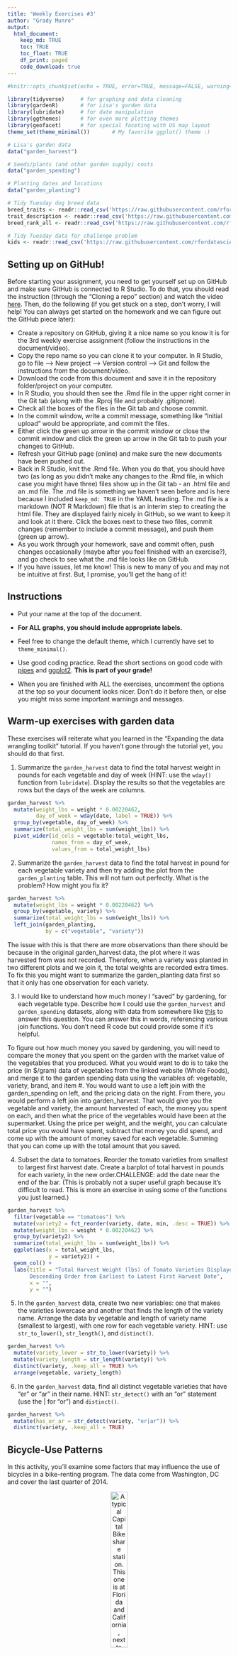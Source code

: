 ```yaml
---
title: 'Weekly Exercises #3'
author: "Grady Munro"
output: 
  html_document:
    keep_md: TRUE
    toc: TRUE
    toc_float: TRUE
    df_print: paged
    code_download: true
---
```



```r
#knitr::opts_chunk$set(echo = TRUE, error=TRUE, message=FALSE, warning=FALSE)
```

```r
library(tidyverse)     # for graphing and data cleaning
library(gardenR)       # for Lisa's garden data
library(lubridate)     # for date manipulation
library(ggthemes)      # for even more plotting themes
library(geofacet)      # for special faceting with US map layout
theme_set(theme_minimal())       # My favorite ggplot() theme :)
```

```r
# Lisa's garden data
data("garden_harvest")

# Seeds/plants (and other garden supply) costs
data("garden_spending")

# Planting dates and locations
data("garden_planting")

# Tidy Tuesday dog breed data
breed_traits <- readr::read_csv('https://raw.githubusercontent.com/rfordatascience/tidytuesday/master/data/2022/2022-02-01/breed_traits.csv')
trait_description <- readr::read_csv('https://raw.githubusercontent.com/rfordatascience/tidytuesday/master/data/2022/2022-02-01/trait_description.csv')
breed_rank_all <- readr::read_csv('https://raw.githubusercontent.com/rfordatascience/tidytuesday/master/data/2022/2022-02-01/breed_rank.csv')

# Tidy Tuesday data for challenge problem
kids <- readr::read_csv('https://raw.githubusercontent.com/rfordatascience/tidytuesday/master/data/2020/2020-09-15/kids.csv')
```

## Setting up on GitHub!

Before starting your assignment, you need to get yourself set up on GitHub and make sure GitHub is connected to R Studio. To do that, you should read the instruction (through the "Cloning a repo" section) and watch the video [here](https://github.com/llendway/github_for_collaboration/blob/master/github_for_collaboration.md). Then, do the following (if you get stuck on a step, don't worry, I will help! You can always get started on the homework and we can figure out the GitHub piece later):

* Create a repository on GitHub, giving it a nice name so you know it is for the 3rd weekly exercise assignment (follow the instructions in the document/video).  
* Copy the repo name so you can clone it to your computer. In R Studio, go to file --> New project --> Version control --> Git and follow the instructions from the document/video.  
* Download the code from this document and save it in the repository folder/project on your computer.  
* In R Studio, you should then see the .Rmd file in the upper right corner in the Git tab (along with the .Rproj file and probably .gitignore).  
* Check all the boxes of the files in the Git tab and choose commit.  
* In the commit window, write a commit message, something like "Initial upload" would be appropriate, and commit the files.  
* Either click the green up arrow in the commit window or close the commit window and click the green up arrow in the Git tab to push your changes to GitHub.  
* Refresh your GitHub page (online) and make sure the new documents have been pushed out.  
* Back in R Studio, knit the .Rmd file. When you do that, you should have two (as long as you didn't make any changes to the .Rmd file, in which case you might have three) files show up in the Git tab - an .html file and an .md file. The .md file is something we haven't seen before and is here because I included `keep_md: TRUE` in the YAML heading. The .md file is a markdown (NOT R Markdown) file that is an interim step to creating the html file. They are displayed fairly nicely in GitHub, so we want to keep it and look at it there. Click the boxes next to these two files, commit changes (remember to include a commit message), and push them (green up arrow).  
* As you work through your homework, save and commit often, push changes occasionally (maybe after you feel finished with an exercise?), and go check to see what the .md file looks like on GitHub.  
* If you have issues, let me know! This is new to many of you and may not be intuitive at first. But, I promise, you'll get the hang of it! 



## Instructions

* Put your name at the top of the document. 

* **For ALL graphs, you should include appropriate labels.** 

* Feel free to change the default theme, which I currently have set to `theme_minimal()`. 

* Use good coding practice. Read the short sections on good code with [pipes](https://style.tidyverse.org/pipes.html) and [ggplot2](https://style.tidyverse.org/ggplot2.html). **This is part of your grade!**

* When you are finished with ALL the exercises, uncomment the options at the top so your document looks nicer. Don't do it before then, or else you might miss some important warnings and messages.


## Warm-up exercises with garden data

These exercises will reiterate what you learned in the "Expanding the data wrangling toolkit" tutorial. If you haven't gone through the tutorial yet, you should do that first.

  1. Summarize the `garden_harvest` data to find the total harvest weight in pounds for each vegetable and day of week (HINT: use the `wday()` function from `lubridate`). Display the results so that the vegetables are rows but the days of the week are columns.

```r
garden_harvest %>% 
  mutate(weight_lbs = weight * 0.00220462,
         day_of_week = wday(date, label = TRUE)) %>% 
  group_by(vegetable, day_of_week) %>% 
  summarize(total_weight_lbs = sum(weight_lbs)) %>% 
  pivot_wider(id_cols = vegetable:total_weight_lbs,
              names_from = day_of_week,
              values_from = total_weight_lbs)
```

  2. Summarize the `garden_harvest` data to find the total harvest in pound for each vegetable variety and then try adding the plot from the `garden_planting` table. This will not turn out perfectly. What is the problem? How might you fix it?

```r
garden_harvest %>% 
  mutate(weight_lbs = weight * 0.00220462) %>% 
  group_by(vegetable, variety) %>% 
  summarize(total_weight_lbs = sum(weight_lbs)) %>% 
  left_join(garden_planting,
            by = c("vegetable", "variety"))
```

The issue with this is that there are more observations than there should be because in the original garden_harvest data, the plot where it was harvested from was not recorded. Therefore, when a variety was planted in two different plots and we join it, the total weights are recorded extra times. To fix this you might want to summarize the garden_planting data first so that it only has one observation for each variety.

  3. I would like to understand how much money I "saved" by gardening, for each vegetable type. Describe how I could use the `garden_harvest` and `garden_spending` datasets, along with data from somewhere like [this](https://products.wholefoodsmarket.com/search?sort=relevance&store=10542) to answer this question. You can answer this in words, referencing various join functions. You don't need R code but could provide some if it's helpful.
  
To figure out how much money you saved by gardening, you will need to compare the money that you spent on the garden with the market value of the vegetables that you produced. What you would want to do is to take the price (in $/gram) data of vegetables from the linked website (Whole Foods), and merge it to the garden spending data using the variables of: vegetable, variety, brand, and item #. You would want to use a left join with the garden_spending on left, and the pricing data on the right. From there, you would perform a left join into garden_harvest. That would give you the vegetable and variety, the amount harvested of each, the money you spent on each, and then what the price of the vegetables would have been at the supermarket. Using the price per weight, and the weight, you can calculate total price you would have spent, subtract that money you did spend, and come up with the amount of money saved for each vegetable. Summing that you can come up with the total amount that you saved.

  4. Subset the data to tomatoes. Reorder the tomato varieties from smallest to largest first harvest date. Create a barplot of total harvest in pounds for each variety, in the new order.CHALLENGE: add the date near the end of the bar. (This is probably not a super useful graph because it's difficult to read. This is more an exercise in using some of the functions you just learned.)

```r
garden_harvest %>% 
  filter(vegetable == "tomatoes") %>% 
  mutate(variety2 = fct_reorder(variety, date, min, .desc = TRUE)) %>%
  mutate(weight_lbs = weight * 0.00220462) %>% 
  group_by(variety2) %>% 
  summarize(total_weight_lbs = sum(weight_lbs)) %>% 
  ggplot(aes(x = total_weight_lbs,
             y = variety2)) +
  geom_col() +
  labs(title = "Total Harvest Weight (lbs) of Tomato Varieties Displayed in 
       Descending Order from Earliest to Latest First Harvest Date",
       x = "",
       y = "")
```

  5. In the `garden_harvest` data, create two new variables: one that makes the varieties lowercase and another that finds the length of the variety name. Arrange the data by vegetable and length of variety name (smallest to largest), with one row for each vegetable variety. HINT: use `str_to_lower()`, `str_length()`, and `distinct()`.
  
```r
garden_harvest %>% 
  mutate(variety_lower = str_to_lower(variety)) %>% 
  mutate(variety_length = str_length(variety)) %>% 
  distinct(variety, .keep_all = TRUE) %>%
  arrange(vegetable, variety_length)
```

  6. In the `garden_harvest` data, find all distinct vegetable varieties that have "er" or "ar" in their name. HINT: `str_detect()` with an "or" statement (use the | for "or") and `distinct()`.

```r
garden_harvest %>% 
  mutate(has_er_ar = str_detect(variety, "er|ar")) %>% 
  distinct(variety, .keep_all = TRUE)
```


## Bicycle-Use Patterns

In this activity, you'll examine some factors that may influence the use of bicycles in a bike-renting program.  The data come from Washington, DC and cover the last quarter of 2014.

<center>

![A typical Capital Bikeshare station. This one is at Florida and California, next to Pleasant Pops.](https://www.macalester.edu/~dshuman1/data/112/bike_station.jpg){width="30%"}


![One of the vans used to redistribute bicycles to different stations.](https://www.macalester.edu/~dshuman1/data/112/bike_van.jpg){width="30%"}

</center>

Two data tables are available:

- `Trips` contains records of individual rentals
- `Stations` gives the locations of the bike rental stations

Here is the code to read in the data. We do this a little differently than usual, which is why it is included here rather than at the top of this file. To avoid repeatedly re-reading the files, start the data import chunk with `{r cache = TRUE}` rather than the usual `{r}`.

```r
data_site <- 
  "https://www.macalester.edu/~dshuman1/data/112/2014-Q4-Trips-History-Data.rds" 
Trips <- readRDS(gzcon(url(data_site)))
Stations<-read_csv("http://www.macalester.edu/~dshuman1/data/112/DC-Stations.csv")
```

**NOTE:** The `Trips` data table is a random subset of 10,000 trips from the full quarterly data. Start with this small data table to develop your analysis commands. **When you have this working well, you should access the full data set of more than 600,000 events by removing `-Small` from the name of the `data_site`.**

### Temporal patterns

It's natural to expect that bikes are rented more at some times of day, some days of the week, some months of the year than others. The variable `sdate` gives the time (including the date) that the rental started. Make the following plots and interpret them:

  7. A density plot, which is a smoothed out histogram, of the events versus `sdate`. Use `geom_density()`.
  
```r
Trips %>% 
  ggplot() +
  geom_density(aes(x = sdate)) +
  labs(title = "Density Plot of Bike Trips 
       from October 1st to December 31st, 2014",
       y = "",
       x = "")
```
  
  8. A density plot of the events versus time of day.  You can use `mutate()` with `lubridate`'s  `hour()` and `minute()` functions to extract the hour of the day and minute within the hour from `sdate`. Hint: A minute is 1/60 of an hour, so create a variable where 3:30 is 3.5 and 3:45 is 3.75.
  
```r
Trips %>% 
  mutate(hours = hour(sdate),
         minutes = minute(sdate),
         minutes_as_percentage = minutes/60,
         time_of_day = hours + minutes_as_percentage) %>% 
  ggplot() +
  geom_density(aes(x = time_of_day)) +
  labs(title = "Density Plot of Bike Trips Over the Time of Day",
       y = "",
       x = "")
```
  
  9. A bar graph of the events versus day of the week. Put day on the y-axis.
  
```r
Trips %>% 
  mutate(day_of_week = wday(sdate, label = TRUE)) %>% 
  ggplot() +
  geom_bar(aes(y = day_of_week)) +
  labs(title = "Number of Bike Trips for Each Day of the Week",
       x = "",
       y = "")
```
  
  10. Facet your graph from exercise 8. by day of the week. Is there a pattern?
  
```r
Trips %>% 
  mutate(hours = hour(sdate),
         minutes = minute(sdate),
         minutes_as_percentage = minutes/60,
         time_of_day = hours + minutes_as_percentage,
         day_of_week = wday(sdate, label = TRUE)) %>% 
  ggplot() +
  geom_density(aes(x = time_of_day)) +
  labs(title = "Density Plots of Bike Trips Over the Time of Day, 
       for Each Day of the Week",
       y = "",
       x = "") +
  facet_wrap(vars(day_of_week))
```
When observing these graphs, we can see that there is a distinct pattern for weekdays. There are spikes of bike trips early in the morning, and in the evening, with a lull in between. This looks to show the work day, where people either get a bike ride in the morning before work, or in the evening right after work (additionally this might be people who commute by bike). On the weekend, it follows a pretty normal curve without any distinct spikes.
  
The variable `client` describes whether the renter is a regular user (level `Registered`) or has not joined the bike-rental organization (`Causal`). The next set of exercises investigate whether these two different categories of users show different rental behavior and how `client` interacts with the patterns you found in the previous exercises. 

  11. Change the graph from exercise 10 to set the `fill` aesthetic for `geom_density()` to the `client` variable. You should also set `alpha = .5` for transparency and `color=NA` to suppress the outline of the density function.
  
```r
Trips %>% 
  mutate(hours = hour(sdate),
         minutes = minute(sdate),
         minutes_as_percentage = minutes/60,
         time_of_day = hours + minutes_as_percentage,
         day_of_week = wday(sdate, label = TRUE)) %>% 
  ggplot() +
  geom_density(aes(x = time_of_day,
                   fill = client), 
               alpha = .5,
               color = NA) +
  labs(title = "Density Plots of Bike Trips Over the Time of Day, 
       for Each Day of the Week",
       y = "",
       x = "") +
  facet_wrap(vars(day_of_week))
```

  12. Change the previous graph by adding the argument `position = position_stack()` to `geom_density()`. In your opinion, is this better or worse in terms of telling a story? What are the advantages/disadvantages of each?
  
```r
Trips %>% 
  mutate(hours = hour(sdate),
         minutes = minute(sdate),
         minutes_as_percentage = minutes/60,
         time_of_day = hours + minutes_as_percentage,
         day_of_week = wday(sdate, label = TRUE)) %>% 
  ggplot() +
  geom_density(aes(x = time_of_day,
                   fill = client), 
               alpha = .5,
               color = NA,
               position = position_stack()) +
  labs(title = "Density Plots of Bike Trips Over the Time of Day, 
       for Each Day of the Week",
       y = "",
       x = "") +
  facet_wrap(vars(day_of_week))
```
  
I think that this one is worse for telling a story because it makes it harder to compare the two groups. The graph from 11, where they are overlapped, allows you to compare the trends separately, without the values for registered riders impacting the values for casual riders. However, the overlapped graph makes it harder to determine the proportion of total riders that each group represents. If you wanted to see which group had more riders out at a certain time of the day, the stacked graph would be better. The stacked graphs are better when you want to compare each group to the overall, while the overlapped graphs are better when you want to compare each group to each other. 
  
  13. In this graph, go back to using the regular density plot (without `position = position_stack()`). Add a new variable to the dataset called `weekend` which will be "weekend" if the day is Saturday or Sunday and  "weekday" otherwise (HINT: use the `ifelse()` function and the `wday()` function from `lubridate`). Then, update the graph from the previous problem by faceting on the new `weekend` variable. 
  
```r
Trips %>% 
  mutate(hours = hour(sdate),
         minutes = minute(sdate),
         minutes_as_percentage = minutes/60,
         time_of_day = hours + minutes_as_percentage,
         day_of_week = wday(sdate, label = TRUE),
         weekend = ifelse(day_of_week %in% c("Sat", "Sun"), 
                          "Weekend", 
                          "Weekday")) %>% 
  ggplot() +
  geom_density(aes(x = time_of_day,
                   fill = client), 
               alpha = .5,
               color = NA) +
  labs(title = "Density Plots of Bike Trips Over the Time of Day, 
       for Weekdays and Weekends",
       y = "",
       x = "") +
  facet_wrap(vars(weekend))
```
  
  14. Change the graph from the previous problem to facet on `client` and fill with `weekday`. What information does this graph tell you that the previous didn't? Is one graph better than the other?
  
```r
Trips %>% 
  mutate(hours = hour(sdate),
         minutes = minute(sdate),
         minutes_as_percentage = minutes/60,
         time_of_day = hours + minutes_as_percentage,
         day_of_week = wday(sdate, label = TRUE),
         weekend = ifelse(day_of_week %in% c("Sat", "Sun"), 
                          "Weekend", 
                          "Weekday")) %>% 
  ggplot() +
  geom_density(aes(x = time_of_day,
                   fill = weekend), 
               alpha = .5,
               color = NA) +
  labs(title = "Density Plots of Bike Trips Over the Time of Day, 
       for Weekdays and Weekends",
       y = "",
       x = "") +
  facet_wrap(vars(client))
```
  
This graph shows you how each type of client varies in their riding depending on if it's a weekend or a weekday. The other graph showed you how the types of clients differed from each other based on if it was a weekend or a weekday. Whether one graph is better than the other depends on what you're trying do. If you're trying to compare within client types, then the graph of 14 is better. If you're trying to compare between client types, then the graph of 13 is better. 
  
### Spatial patterns

  15. Use the latitude and longitude variables in `Stations` to make a visualization of the total number of departures from each station in the `Trips` data. Use either color or size to show the variation in number of departures. We will improve this plot next week when we learn about maps!
  
```r
Trips %>% 
  group_by(sstation) %>% 
  summarize(num_departures = n()) %>% 
  ungroup() %>% 
  left_join(Stations,
            by = c("sstation" = "name")) %>%  
  ggplot() +
  geom_point(aes(x = lat,
                 y = long,
                 colour = num_departures)) +
  labs(title = "Number of Departures from Each Station, 
       Mapped out by Latitude and Longitute",
       x = "Latitude",
       y = "Longitude")
```
  
  16. Only 14.4% of the trips in our data are carried out by casual users. Create a plot that shows which area(s) have stations with a much higher percentage of departures by casual users. What patterns do you notice? (Again, we'll improve this next week when we learn about maps).
  
```r
Trips %>% 
  group_by(sstation, client) %>% 
  summarize(num_departures = n()) %>% 
  group_by(sstation) %>% 
  mutate(total_departures = sum(num_departures),
         proportion_departures = num_departures/total_departures) %>% 
  filter(client == "Casual") %>% 
  left_join(Stations,
            by = c("sstation" = "name")) %>%  
  ggplot() +
  geom_point(aes(x = lat,
                 y = long,
                 colour = proportion_departures)) +
  labs(title = "Proportion of Departures from Each Station that are Casual Riders, 
       Mapped out by Latitude and Longitute",
       x = "Latitude",
       y = "Longitude")
```
  
**DID YOU REMEMBER TO GO BACK AND CHANGE THIS SET OF EXERCISES TO THE LARGER DATASET? IF NOT, DO THAT NOW.**

## Dogs!

In this section, we'll use the data from 2022-02-01 Tidy Tuesday. If you didn't use that data or need a little refresher on it, see the [website](https://github.com/rfordatascience/tidytuesday/blob/master/data/2022/2022-02-01/readme.md).

  17. The final product of this exercise will be a graph that has breed on the y-axis and the sum of the numeric ratings in the `breed_traits` dataset on the x-axis, with a dot for each rating. First, create a new dataset called `breed_traits_total` that has two variables -- `Breed` and `total_rating`. The `total_rating` variable is the sum of the numeric ratings in the `breed_traits` dataset (we'll use this dataset again in the next problem). Then, create the graph just described. Omit Breeds with a `total_rating` of 0 and order the Breeds from highest to lowest ranked. You may want to adjust the `fig.height` and `fig.width` arguments inside the code chunk options (eg. `{r, fig.height=8, fig.width=4}`) so you can see things more clearly - check this after you knit the file to assure it looks like what you expected.

```r
breed_traits_total <- breed_traits %>% 
  select(-c("Coat Type", "Coat Length"))

breed_traits_total$total_rating = rowSums(breed_traits_total[,c(-1)])

breed_traits_total %>% 
  filter(total_rating != 0) %>% 
  mutate(breed2 = fct_reorder(Breed, total_rating)) %>% 
  ggplot(aes(x = total_rating,
             y = breed2)) +
  geom_col() +
  labs(title = "Total Ranking of Dog Breeds",
       y = "",
       x = "")
```

  18. The final product of this exercise will be a graph with the top-20 dogs in total ratings (from previous problem) on the y-axis, year on the x-axis, and points colored by each breed's ranking for that year (from the `breed_rank_all` dataset). The points within each breed will be connected by a line, and the breeds should be arranged from the highest median rank to lowest median rank ("highest" is actually the smallest numer, eg. 1 = best). After you're finished, think of AT LEAST one thing you could you do to make this graph better. HINTS: 1. Start with the `breed_rank_all` dataset and pivot it so year is a variable. 2. Use the `separate()` function to get year alone, and there's an extra argument in that function that can make it numeric. 3. For both datasets used, you'll need to `str_squish()` Breed before joining. 
  
```r
breed_rank_all_long <- breed_rank_all %>% 
  select(-c("links", "Image")) %>% 
  pivot_longer(cols = -Breed,
               names_to = "year",
               values_to = "rank") %>% 
  separate(year,
           into = c("year_value", "word"),
           remove = FALSE,
           convert = TRUE) %>% 
  mutate(breed_squished = str_squish(Breed))

breed_traits_total <- breed_traits_total %>% 
  mutate(breed_squished = str_squish(Breed))

breed_rank_all_long %>% 
  left_join(breed_traits_total,
            by = c("breed_squished")) %>% 
  slice_max(total_rating, n = 160) %>% 
  ungroup() %>% 
  group_by(breed_squished) %>% 
  mutate(mean_rank = mean(rank)) %>% 
  ungroup() %>%
  ggplot(aes(x = year_value,
             y = fct_reorder(breed_squished,
                             total_rating,
                             .desc = TRUE),
             colour = mean_rank)) +
  geom_point() +
  geom_line() +
  labs(title = "Average Rankings of the Top 20 Rated Dog Breeds 
       from 2013 to 2020",
       y = "",
       x = "")
```
  
One of many things that I could do to make this better is by changing the colour and size of the points so that it is easier to tell where the breeds fall when it comes to the rankings. 
  
  19. Create your own! Requirements: use a `join` or `pivot` function (or both, if you'd like), a `str_XXX()` function, and a `fct_XXX()` function to create a graph using any of the dog datasets. One suggestion is to try to improve the graph you created for the Tidy Tuesday assignment. If you want an extra challenge, find a way to use the dog images in the `breed_rank_all` file - check out the `ggimage` library and [this resource](https://wilkelab.org/ggtext/) for putting images as labels.
  
```r
breed_rank_all %>% 
  select(-c("links", "Image")) %>% 
  pivot_longer(cols = -Breed,
               names_to = "year",
               values_to = "rank") %>% 
  mutate(is_spaniel = str_detect(Breed, "Spaniel")) %>% 
  filter(is_spaniel == TRUE) %>% 
  mutate(breed2 = fct_recode(Breed,
                             "English Springer Spaniels" = "Spaniels (English Springer)",
                             "Cocker Spaniels" = "Spaniels (Cocker)",
                             "English Cocker Spaniels" = "Spaniels (English Cocker)",
                             "Boykin Spaniels" = "Spaniels (Boykin)",
                             "Welsh Springer Spaniels" = "Spaniels (Welsh Springer)",
                             "Clumber Spaniels" = "Spaniels (Clumber)",
                             "American Water Spaniels" = "Spaniels (American Water)",
                             "Field Spaniels" = "Spaniels (Field)",
                             "Sussex Spaniels" = "Spaniels (Sussex)",
                             "Irish Water Spaniels" = "Spaniels (Irish Water)")) %>% 
  separate(year,
           into = c("year_value", "word"),
           remove = FALSE,
           convert = TRUE) %>% 
  ggplot(aes(x = year_value,
             y = rank,
             colour = breed2)) +
  geom_point() +
  geom_line() +
  labs(title = "Yearly Rankings of All Spaniel Breeds (1 is Highest Ranked)",
       y = "Rank",
       x = "")
```
  
## GitHub link

  20. Below, provide a link to your GitHub page with this set of Weekly Exercises. Specifically, if the name of the file is 03_exercises.Rmd, provide a link to the 03_exercises.md file, which is the one that will be most readable on GitHub.

## Challenge problem! 

This problem uses the data from the Tidy Tuesday competition this week, `kids`. If you need to refresh your memory on the data, read about it [here](https://github.com/rfordatascience/tidytuesday/blob/master/data/2020/2020-09-15/readme.md). 

  21. In this exercise, you are going to try to replicate the graph below, created by Georgios Karamanis. I'm sure you can find the exact code on GitHub somewhere, but **DON'T DO THAT!** You will only be graded for putting an effort into this problem. So, give it a try and see how far you can get without doing too much googling. HINT: use `facet_geo()`. The graphic won't load below since it came from a location on my computer. So, you'll have to reference the original html on the moodle page to see it.
  
![](kids_data_karamanis.jpeg)

**DID YOU REMEMBER TO UNCOMMENT THE OPTIONS AT THE TOP?**
